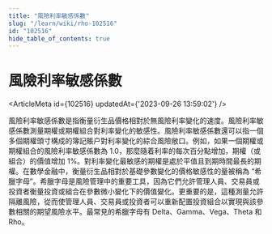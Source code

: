 ```yaml
---
title: "風險利率敏感係數"
slug: "/learn/wiki/rho-102516"
id: "102516"
hide_table_of_contents: true
---
```



# 風險利率敏感係數

<ArticleMeta id={102516} updatedAt={'2023-09-26 13:59:02'} />
<div className='border-solid border-b border-t-0 my-4 border-[var(--ifm-color-gray-300)]' />

風險利率敏感係數是指衡量衍生品價格相對於無風險利率變化的速度。風險利率敏感係數測量期權或期權組合對利率變化的敏感性。風險利率敏感係數還可以指一個多個期權頭寸構成的簿記賬户對利率變化的綜合風險敞口。例如，如果一個期權或期權組合的風險利率敏感係數為 1.0，那麼隨着利率的每次百分點增加，期權（或組合）的價值增加 1%。對利率變化最敏感的期權是處於平值且到期時間最長的期權。在數學金融中，衡量衍生品相對於基礎參數變化的價格敏感性的量被稱為 “希臘字母”。希臘字母是風險管理中的重要工具，因為它們允許管理人員、交易員或投資者衡量投資或組合在參數微小變化下的價值變化。更重要的是，這種測量允許隔離風險，從而使管理人員、交易員或投資者可以重新配置投資組合以實現與該參數相關的期望風險水平。最常見的希臘字母有 Delta、Gamma、Vega、Theta 和 Rho。
